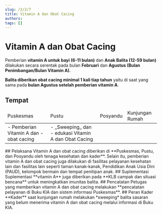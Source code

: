 ```yaml
---
slug: /2/2/7
title: Vitamin A dan Obat Cacing
authors: 
tags: []
---
```


# Vitamin A dan Obat Cacing
Pemberian **vitamin A untuk bayi (6-11 bulan)** dan **Anak Balita (12-59 bulan)** dilakukan secara serentak pada bulan **Februari** dan **Agustus (Bulan Penimbangan/Bulan Vitamin A).**

**Balita diberikan obat cacing minimal 1 kali tiap tahun** yaitu di saat yang sama pada **bulan Agustus setelah pemberian vitamin A**.

## Tempat
<table>
  <thead>
    <tr>
      <td>Puskesmas</td>
      <td>Pustu</td>
      <td>Posyandu</td>
      <td>Kunjungan Rumah</td>
    </tr>
  </thead>
  <tbody>
    <td colSpan={3}>
    - Pemberian Vitamin A dan 
    - obat cacing
    </td>
    <td>
    - _Sweeping_ dan 
    - edukasi Vitamin A dan Obat Cacing
    </td>
  </tbody>
</table>
## Pelaksana
Vitamin A dan obat cacing diberikan di **Puskesmas, Pustu, dan Posyandu oleh tenaga kesehatan dan kader**. Selain itu, pemberian vitamin A dan obat cacing juga dilakukan di fasilitas pelayanan kesehatan lain dan fasilitas lain seperti taman kanak-kanak, Pendidikan Anak Usia Dini (PAUD), kelompok bermain dan tempat penitipan anak.
## Suplementasi
Suplementasi **vitamin A** juga diberikan pada **KLB campak dan situasi bencana** untuk meningkatkan imunitas balita.
## Pencatatan
Petugas yang memberikan vitamin A dan obat cacing melakukan **pencatatan pelayanan di Buku KIA dan sistem informasi Puskesmas**.
## Peran Kader
**Kader** saat kunjungan rumah melakukan *sweeping* balita sasaran yang belum menerima vitamin A dan obat cacing melalui informasi di Buku KIA.


